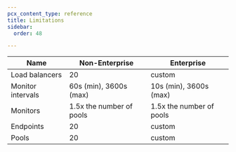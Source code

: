 ```yaml
---
pcx_content_type: reference
title: Limitations
sidebar:
  order: 48

---
```


 Name | Non-Enterprise | Enterprise |
 --- | --- | --- |
 Load balancers | 20 | custom |
 Monitor intervals | 60s (min), 3600s (max) | 10s (min), 3600s (max) |
 Monitors | 1.5x the number of pools | 1.5x the number of pools |
 Endpoints | 20 | custom |
 Pools | 20 | custom |
